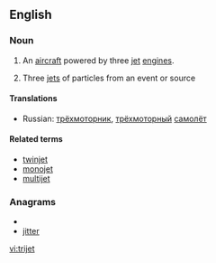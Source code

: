 ==English==

===Noun===
{{en-noun}}
{{wikipedia}}

# {{aviation}} An [[aircraft]] powered by three [[jet]] [[engine]]s.
# {{physics}} Three [[jet]]s of particles from an event or source

====Translations====
{{trans-top|aircraft powered by three jet engines}}
* Russian: [[трёхмоторник]], [[трёхмоторный]] [[самолёт]]
{{trans-mid}}
{{trans-bottom}}

====Related terms====
* [[twinjet]]
* [[monojet]]
* [[multijet]]

===Anagrams===
* {{alphagram|eijrtt}}
* [[jitter#English|jitter]]

[[vi:trijet]]